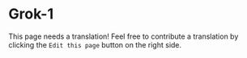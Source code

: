 # Grok-1

This page needs a translation! Feel free to contribute a translation by clicking the `Edit this page` button on the right side.
